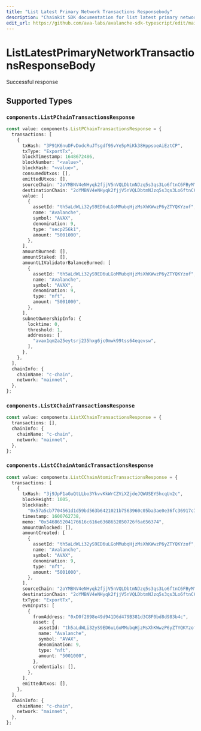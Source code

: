 ```yaml
---
title: "List Latest Primary Network Transactions Responsebody"
description: "Chainkit SDK documentation for list latest primary network transactions responsebody"
edit_url: https://github.com/ava-labs/avalanche-sdk-typescript/edit/main/chainkit/docs/models/operations/listlatestprimarynetworktransactionsresponsebody.md
---
```


# ListLatestPrimaryNetworkTransactionsResponseBody

Successful response

## Supported Types

### `components.ListPChainTransactionsResponse`

```typescript
const value: components.ListPChainTransactionsResponse = {
  transactions: [
    {
      txHash: "3P91K6nuDFvDodcRuJTsgdf9SvYe5pMiKk38HppsoeAiEztCP",
      txType: "ExportTx",
      blockTimestamp: 1648672486,
      blockNumber: "<value>",
      blockHash: "<value>",
      consumedUtxos: [],
      emittedUtxos: [],
      sourceChain: "2oYMBNV4eNHyqk2fjjV5nVQLDbtmNJzq5s3qs3Lo6ftnC6FByM",
      destinationChain: "2oYMBNV4eNHyqk2fjjV5nVQLDbtmNJzq5s3qs3Lo6ftnC6FByM",
      value: [
        {
          assetId: "th5aLdWLi32yS9ED6uLGoMMubqHjzMsXhKWwzP6yZTYQKYzof",
          name: "Avalanche",
          symbol: "AVAX",
          denomination: 9,
          type: "secp256k1",
          amount: "5001000",
        },
      ],
      amountBurned: [],
      amountStaked: [],
      amountL1ValidatorBalanceBurned: [
        {
          assetId: "th5aLdWLi32yS9ED6uLGoMMubqHjzMsXhKWwzP6yZTYQKYzof",
          name: "Avalanche",
          symbol: "AVAX",
          denomination: 9,
          type: "nft",
          amount: "5001000",
        },
      ],
      subnetOwnershipInfo: {
        locktime: 0,
        threshold: 1,
        addresses: [
          "avax1qm2a25eytsrj235hxg6jc0mwk99tss64eqevsw",
        ],
      },
    },
  ],
  chainInfo: {
    chainName: "c-chain",
    network: "mainnet",
  },
};
```

### `components.ListXChainTransactionsResponse`

```typescript
const value: components.ListXChainTransactionsResponse = {
  transactions: [],
  chainInfo: {
    chainName: "c-chain",
    network: "mainnet",
  },
};
```

### `components.ListCChainAtomicTransactionsResponse`

```typescript
const value: components.ListCChainAtomicTransactionsResponse = {
  transactions: [
    {
      txHash: "3j9JpF1aGuQtLLbo3YkvvKkWrCZViXZjdeJQWUSEY5hcqUn2c",
      blockHeight: 1005,
      blockHash:
        "0x57a5cb7704561d1d59bd563b6421021b7563960c05ba3ae0e36fc36917c742ee",
      timestamp: 1600762738,
      memo: "0x546865204176616c616e6368652050726f6a656374",
      amountUnlocked: [],
      amountCreated: [
        {
          assetId: "th5aLdWLi32yS9ED6uLGoMMubqHjzMsXhKWwzP6yZTYQKYzof",
          name: "Avalanche",
          symbol: "AVAX",
          denomination: 9,
          type: "nft",
          amount: "5001000",
        },
      ],
      sourceChain: "2oYMBNV4eNHyqk2fjjV5nVQLDbtmNJzq5s3qs3Lo6ftnC6FByM",
      destinationChain: "2oYMBNV4eNHyqk2fjjV5nVQLDbtmNJzq5s3qs3Lo6ftnC6FByM",
      txType: "ExportTx",
      evmInputs: [
        {
          fromAddress: "0xD0f2898e49d941D6d479B381d3C8F0bd8d983b4c",
          asset: {
            assetId: "th5aLdWLi32yS9ED6uLGoMMubqHjzMsXhKWwzP6yZTYQKYzof",
            name: "Avalanche",
            symbol: "AVAX",
            denomination: 9,
            type: "nft",
            amount: "5001000",
          },
          credentials: [],
        },
      ],
      emittedUtxos: [],
    },
  ],
  chainInfo: {
    chainName: "c-chain",
    network: "mainnet",
  },
};
```